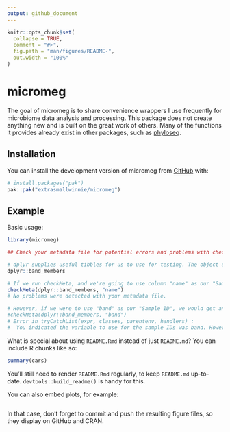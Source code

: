 ```yaml
---
output: github_document
---
```


<!-- README.md is generated from README.Rmd. Please edit that file -->

```r
knitr::opts_chunk$set(
  collapse = TRUE,
  comment = "#>",
  fig.path = "man/figures/README-",
  out.width = "100%"
)
```

# micromeg

<!-- badges: start -->
<!-- badges: end -->

The goal of micromeg is to share convenience wrappers I use frequently for microbiome data analysis and processing. This package does not create anything new and is built on the great work of others. Many of the functions it provides already exist in other packages, such as [phyloseq](https://bioconductor.org/packages/release/bioc/html/phyloseq.html).

## Installation

You can install the development version of micromeg from [GitHub](https://github.com/extrasmallwinnie/micromeg/) with:

``` r
# install.packages("pak")
pak::pak("extrasmallwinnie/micromeg")
```

## Example

Basic usage:

```r
library(micromeg)

## Check your metadata file for potential errors and problems with checkMeta():

# dplyr supplies useful tibbles for us to use for testing. The object dplyr::band_members is a tibble with some well known people, and includes their first name and the band they're known for. View it in the console below:
dplyr::band_members

# If we run checkMeta, and we're going to use column "name" as our "Sample ID", we should get no warnings or errors as every name is unique:
checkMeta(dplyr::band_members, "name")
# No problems were detected with your metadata file.

# However, if we were to use "band" as our "Sample ID", we would get an error because not every entry in band is unique, so it can't function as a valid sample ID:
#checkMeta(dplyr::band_members, "band")
# Error in tryCatchList(expr, classes, parentenv, handlers) : 
#  You indicated the variable to use for the sample IDs was band. However, these are not all unique. All sample IDs # must be unique. Your duplicated sample IDs were: Beatles

```

What is special about using `README.Rmd` instead of just `README.md`? You can include R chunks like so:

```r
summary(cars)
```

You'll still need to render `README.Rmd` regularly, to keep `README.md` up-to-date. `devtools::build_readme()` is handy for this.

You can also embed plots, for example:

```r

```

In that case, don't forget to commit and push the resulting figure files, so they display on GitHub and CRAN.
